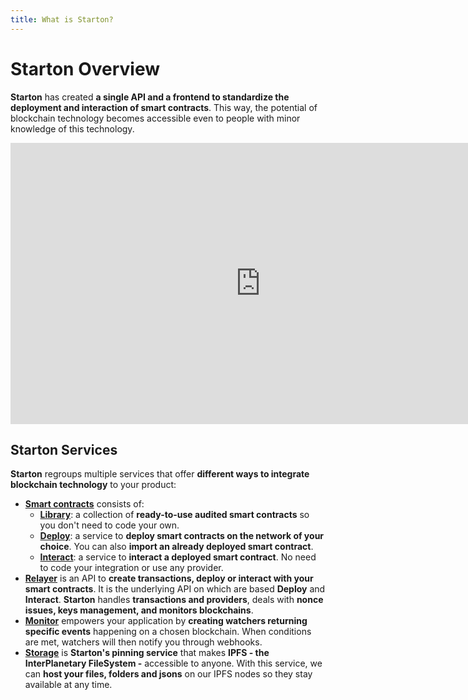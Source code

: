 ```yaml
---
title: What is Starton?
---
```


# Starton Overview

**Starton** has created **a single API and a frontend to standardize the deployment and interaction of smart contracts**.
This way, the potential of blockchain technology becomes accessible even to people with minor knowledge of this technology.

<iframe width="800" height="450" src="https://www.youtube.com/embed/NfML7e6XkkQ?si=mCjYR7FL57ylcwo2" title="YouTube video player" frameborder="0" allow="accelerometer; autoplay; clipboard-write; encrypted-media; gyroscope; picture-in-picture; web-share" allowfullscreen></iframe>

## Starton Services

**Starton** regroups multiple services that offer **different ways to integrate blockchain technology** to your product:

-   **[Smart contracts](/docs/smart-contract/understanding-smart-contracts)** consists of:
    -   **[Library](/docs/smart-contract/deploying-a-smart-contract)**: a collection of **ready-to-use audited smart contracts** so you don't need to code your own.
    -   **[Deploy](/docs/smart-contract/deploying-from-bytecode)**: a service to **deploy smart contracts on the network of your choice**. You can also **import an already deployed smart contract**.
    -   **[Interact](/docs/smart-contract/interacting-with-a-smart-contract)**: a service to **interact a deployed smart contract**. No need to code your integration or use any provider.
-   **[Relayer](/docs/transactions/understanding-the-relayer)** is an API to **create transactions, deploy or interact with your smart contracts**. It is the underlying API on which are based **Deploy** and **Interact**. **Starton** handles **transactions and providers**, deals with **nonce issues, keys management, and monitors blockchains**.
-   **[Monitor](/docs/watcher/understanding-watchers)** empowers your application by **creating watchers returning specific events** happening on a chosen blockchain.
    When conditions are met, watchers will then notify you through webhooks.
-   **[Storage](/docs/ipfs/understanding-ipfs)** is **Starton's pinning service** that makes **IPFS - the InterPlanetary FileSystem -** accessible to anyone.
    With this service, we can **host your files, folders and jsons** on our IPFS nodes so they stay available at any time.

